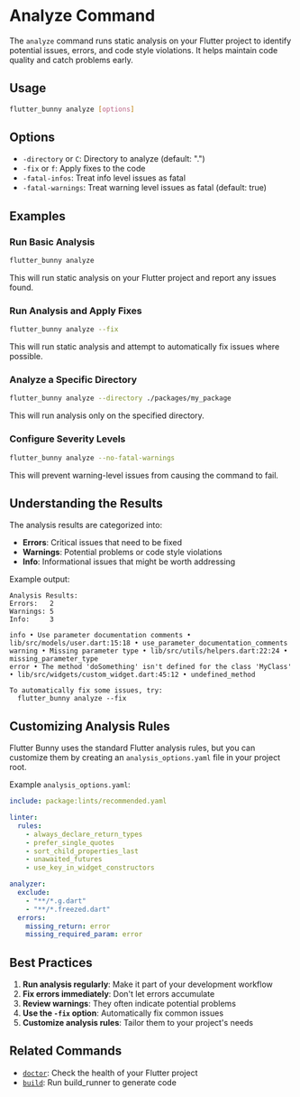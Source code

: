 # Analyze Command

The `analyze` command runs static analysis on your Flutter project to identify potential issues, errors, and code style violations. It helps maintain code quality and catch problems early.

## Usage

```bash
flutter_bunny analyze [options]

```

## Options

- `-directory` or `C`: Directory to analyze (default: ".")
- `-fix` or `f`: Apply fixes to the code
- `-fatal-infos`: Treat info level issues as fatal
- `-fatal-warnings`: Treat warning level issues as fatal (default: true)

## Examples

### Run Basic Analysis

```bash
flutter_bunny analyze

```

This will run static analysis on your Flutter project and report any issues found.

### Run Analysis and Apply Fixes

```bash
flutter_bunny analyze --fix

```

This will run static analysis and attempt to automatically fix issues where possible.

### Analyze a Specific Directory

```bash
flutter_bunny analyze --directory ./packages/my_package

```

This will run analysis only on the specified directory.

### Configure Severity Levels

```bash
flutter_bunny analyze --no-fatal-warnings

```

This will prevent warning-level issues from causing the command to fail.

## Understanding the Results

The analysis results are categorized into:

- **Errors**: Critical issues that need to be fixed
- **Warnings**: Potential problems or code style violations
- **Info**: Informational issues that might be worth addressing

Example output:

```
Analysis Results:
Errors:   2
Warnings: 5
Info:     3

info • Use parameter documentation comments • lib/src/models/user.dart:15:18 • use_parameter_documentation_comments
warning • Missing parameter type • lib/src/utils/helpers.dart:22:24 • missing_parameter_type
error • The method 'doSomething' isn't defined for the class 'MyClass' • lib/src/widgets/custom_widget.dart:45:12 • undefined_method

To automatically fix some issues, try:
  flutter_bunny analyze --fix

```

## Customizing Analysis Rules

Flutter Bunny uses the standard Flutter analysis rules, but you can customize them by creating an `analysis_options.yaml` file in your project root.

Example `analysis_options.yaml`:

```yaml
include: package:lints/recommended.yaml

linter:
  rules:
    - always_declare_return_types
    - prefer_single_quotes
    - sort_child_properties_last
    - unawaited_futures
    - use_key_in_widget_constructors

analyzer:
  exclude:
    - "**/*.g.dart"
    - "**/*.freezed.dart"
  errors:
    missing_return: error
    missing_required_param: error

```

## Best Practices

1. **Run analysis regularly**: Make it part of your development workflow
2. **Fix errors immediately**: Don't let errors accumulate
3. **Review warnings**: They often indicate potential problems
4. **Use the `-fix` option**: Automatically fix common issues
5. **Customize analysis rules**: Tailor them to your project's needs

## Related Commands

- [`doctor`](doctor): Check the health of your Flutter project
- [`build`](build): Run build_runner to generate code